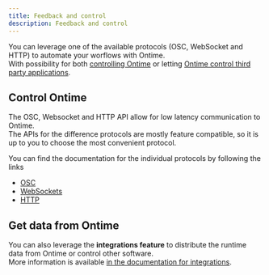 ```yaml
---
title: Feedback and control
description: Feedback and control
---
```


You can leverage one of the available protocols (OSC, WebSocket and HTTP) to automate your worflows with Ontime.\
With possibility for both [controlling Ontime](/api/#control-ontime) or letting [Ontime control third party applications](/api/#get-data-from-ontime).

## Control Ontime
The OSC, Websocket and HTTP API allow for low latency communication to Ontime. \
The APIs for the difference protocols are mostly feature compatible, so it is up to you to choose the most convenient protocol.

You can find the documentation for the individual protocols by following the links
- [OSC](protocols/osc)
- [WebSockets](protocols/websockets)
- [HTTP](protocols/http)

## Get data from Ontime
You can also leverage the **integrations feature** to distribute the runtime data from Ontime or control other software. \
More information is available [in the documentation for integrations](/api/integrations/).
